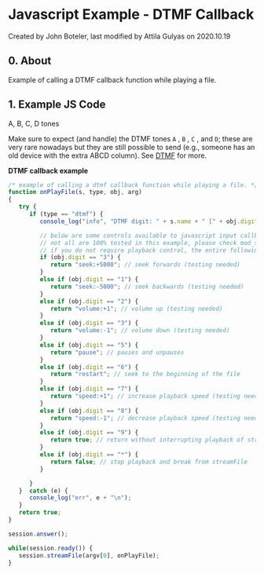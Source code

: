 
# Javascript Example - DTMF Callback 

 Created by  John Boteler, last modified by  Attila Gulyas on 2020.10.19

## 0\. About

  
Example of calling a DTMF callback function while playing a file.  

## 1\. Example JS Code 

A, B, C, D tones

Make sure to expect (and handle) the DTMF tones `A` , `B` , `C` , and `D`; these are very rare nowadays but they are still possible to send (e.g., someone has an old device with the extra ABCD column). See [DTMF](../../../Configuration/DTMF_9634268.mdx#5-other) for more.

  
**DTMF callback example**

```js
/* example of calling a dtmf callback function while playing a file. */
function onPlayFile(s, type, obj, arg)
{
   try {
      if (type == "dtmf") {
         console_log("info", "DTMF digit: " + s.name + " [" + obj.digit + "] len [" + obj.duration + "]\n\n");

         // below are some controls available to javascript input callback
         // not all are 100% tested in this example, please check mod_spidermonkey if they do not work for you
         // if you do not require playback control, the entire following block can be removed
         if (obj.digit == "3") {
            return "seek:+5000"; // seek forwards (testing needed)
         }
         else if (obj.digit == "1") {
            return "seek:-5000"; // seek backwards (testing needed)
         }
         else if (obj.digit == "2") {
            return "volume:+1"; // volume up (testing needed)
         }
         else if (obj.digit == "3") {
            return "volume:-1"; // volume down (testing needed)
         }
         else if (obj.digit == "5") {
            return "pause"; // pauses and unpauses
         }
         else if (obj.digit == "6") {
            return "restart"; // seek to the beginning of the file
         }
         else if (obj.digit == "7") {
            return "speed:+1"; // increase playback speed (testing needed)
         }
         else if (obj.digit == "8") {
            return "speed:-1"; // decrease playback speed (testing needed)
         }
         else if (obj.digit == "9") {
            return true; // return without interrupting playback of streamFile
         }
         else if (obj.digit == "*") {
            return false; // stop playback and break from streamFile
         }

      }
   }  catch (e) {
      console_log("err", e + "\n");
   }
   return true;
}

session.answer();

while(session.ready()) {
   session.streamFile(argv[0], onPlayFile);
}
```


